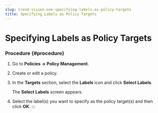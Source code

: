 ```yaml
---
slug: trend-vision-one-specifying-labels-as-policy-targets
title: Specifying Labels as Policy Targets
---
```

# Specifying Labels as Policy Targets

### Procedure {#procedure}

1.  Go to **Policies → Policy Management**.

2.  Create or edit a policy.

3.  In the **Targets** section, select the **Labels** icon and click **Select Labels**.

    The **Select Labels** screen appears.

4.  Select the label(s) you want to specify as the policy target(s) and then click **OK**.
:::
